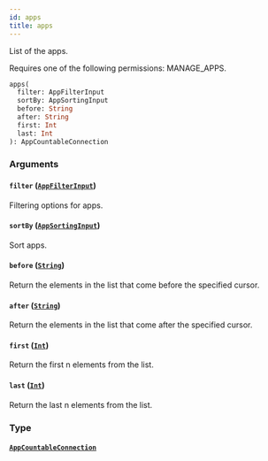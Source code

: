 ```yaml
---
id: apps
title: apps
---
```



List of the apps.

Requires one of the following permissions: MANAGE_APPS.

```graphql
apps(
  filter: AppFilterInput
  sortBy: AppSortingInput
  before: String
  after: String
  first: Int
  last: Int
): AppCountableConnection
```


### Arguments

#### `filter` ([`AppFilterInput`](../../../developer/api-reference/inputs/app-filter-input))

Filtering options for apps.


#### `sortBy` ([`AppSortingInput`](../../../developer/api-reference/inputs/app-sorting-input))

Sort apps.


#### `before` ([`String`](../../../developer/api-reference/scalars/string))

Return the elements in the list that come before the specified cursor.


#### `after` ([`String`](../../../developer/api-reference/scalars/string))

Return the elements in the list that come after the specified cursor.


#### `first` ([`Int`](../../../developer/api-reference/scalars/int))

Return the first n elements from the list.


#### `last` ([`Int`](../../../developer/api-reference/scalars/int))

Return the last n elements from the list.


### Type

#### [`AppCountableConnection`](../../../developer/api-reference/objects/app-countable-connection) 







